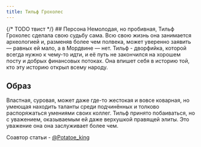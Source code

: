```yaml
---
title: Тильф Грохолес
---
```


<CharacterCard data="canons" name="Тильф Грохолес" />

<NiheriaRuler/>
{/* TODO твист */}
## Персона
Немолодая, но пробивная, Тильф Грохолес сделала свою судьбу сама. Всю свою жизнь она занимается археологией и, разменяв более чем полвека, может уверенно заявить — равных ей мало, а в Мордвине — нет. Тильф - дворфийка, которой всегда нужно к чему-то идти, и её путь не закончился на хорошем посту и добрых финансовых потоках. Она впишет себя в историю той, кто эту историю открыл всему народу.

## Образ
Властная, суровая, может даже где-то жестокая и вовсе коварная, но умеющая находить таланты среди подчинённых и толково распоряжаться умениями своих коллег. Тильф принято побаиваться, но с уважением, оказываемым ей даже верхушкой правящей элиты. Это уважение она она заслуживает более чем.

<div right>Соавтор статьи - <a href="https://t.me/Potatoe_king">@Potatoe_king</a></div>
<NiheriaRuler/>

